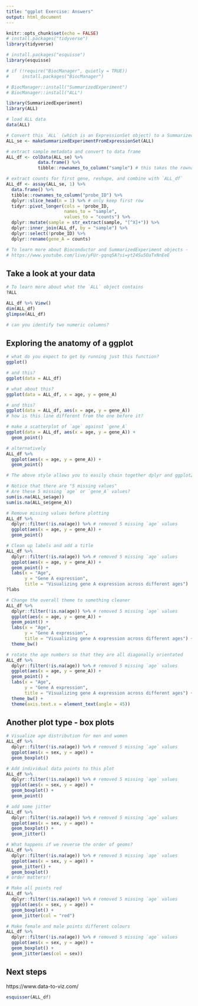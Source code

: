 ```yaml
---
title: "ggplot Exercise: Answers"
output: html_document
---
```


```r
knitr::opts_chunk$set(echo = FALSE)
# install.packages("tidyverse")
library(tidyverse)

# install.packages("esquisse")
library(esquisse)

# if (!require("BiocManager", quietly = TRUE))
#     install.packages("BiocManager")

# BiocManager::install("SummarizedExperiment")
# BiocManager::install("ALL")

library(SummarizedExperiment)
library(ALL)

# load ALL data
data(ALL)

# Convert this `ALL` (which is an ExpressionSet object) to a SummarizedExperiment object
ALL_se <- makeSummarizedExperimentFromExpressionSet(ALL)

# extract sample metadata and convert to data frame
ALL_df <- colData(ALL_se) %>% 
            data.frame() %>% 
            tibble::rownames_to_column("sample") # this takes the rownames of `ALL_se` and populates a new column called `sample` with these values

# extract counts for first gene, reshape, and combine with `ALL_df`
ALL_df <- assay(ALL_se, 1) %>% 
  data.frame() %>% 
  tibble::rownames_to_column("probe_ID") %>% 
  dplyr::slice_head(n = 1) %>% # only keep first row
  tidyr::pivot_longer(cols = !probe_ID,
                      names_to = "sample",
                      values_to = "counts") %>% 
  dplyr::mutate(sample = str_extract(sample, "[^X]+")) %>% 
  dplyr::inner_join(ALL_df, by = "sample") %>% 
  dplyr::select(!probe_ID) %>% 
  dplyr::rename(gene_A = counts)

# To learn more about Bioconductor and SummarizedExperiment objects - 
# https://www.youtube.com/live/yFUr-gqnq5A?si=yt24Su5OaTxNnEeE

```

## Take a look at your data
```r
# To learn more about what the `ALL` object contains
?ALL

ALL_df %>% View()
dim(ALL_df)
glimpse(ALL_df)

# can you identify two numeric columns?
```

## Exploring the anatomy of a ggplot
```r
# what do you expect to get by running just this function?
ggplot()

# and this?
ggplot(data = ALL_df)

# what about this?
ggplot(data = ALL_df, x = age, y = gene_A)

# and this?
ggplot(data = ALL_df, aes(x = age, y = gene_A))
# how is this line different from the one before it?

# make a scatterplot of `age` against `gene_A`
ggplot(data = ALL_df, aes(x = age, y = gene_A)) +
  geom_point()

# alternatively
ALL_df %>% 
  ggplot(aes(x = age, y = gene_A)) +
  geom_point()

# The above style allows you to easily chain together dplyr and ggplot2 code

# Notice that there are "5 missing values"
# Are these 5 missing `age` or `gene_A` values?
sum(is.na(ALL_se$age))
sum(is.na(ALL_se$gene_A))

# Remove missing values before plotting
ALL_df %>% 
  dplyr::filter(!is.na(age)) %>% # removed 5 missing `age` values
  ggplot(aes(x = age, y = gene_A)) +
  geom_point()

# Clean up labels and add a title
ALL_df %>% 
  dplyr::filter(!is.na(age)) %>% # removed 5 missing `age` values
  ggplot(aes(x = age, y = gene_A)) +
  geom_point() +
  labs(x = "Age",
       y = "Gene A expression",
       title = "Visualizing gene A expression across different ages")
?labs

# Change the overall theme to something cleaner
ALL_df %>% 
  dplyr::filter(!is.na(age)) %>% # removed 5 missing `age` values
  ggplot(aes(x = age, y = gene_A)) +
  geom_point() +
  labs(x = "Age",
       y = "Gene A expression",
       title = "Visualizing gene A expression across different ages") +
  theme_bw()

# rotate the age numbers so that they are all diagonally orientated
ALL_df %>% 
  dplyr::filter(!is.na(age)) %>% # removed 5 missing `age` values
  ggplot(aes(x = age, y = gene_A)) +
  geom_point() +
  labs(x = "Age",
       y = "Gene A expression",
       title = "Visualizing gene A expression across different ages") +
  theme_bw() +
  theme(axis.text.x = element_text(angle = 45))
```

## Another plot type - box plots
```r
# Visualize age distribution for men and women
ALL_df %>% 
  dplyr::filter(!is.na(age)) %>% # removed 5 missing `age` values
  ggplot(aes(x = sex, y = age)) +
  geom_boxplot()

# Add individual data points to this plot
ALL_df %>% 
  dplyr::filter(!is.na(age)) %>% # removed 5 missing `age` values
  ggplot(aes(x = sex, y = age)) +
  geom_boxplot() +
  geom_point()

# add some jitter
ALL_df %>% 
  dplyr::filter(!is.na(age)) %>% # removed 5 missing `age` values
  ggplot(aes(x = sex, y = age)) +
  geom_boxplot() +
  geom_jitter()

# What happens if we reverse the order of geoms?
ALL_df %>% 
  dplyr::filter(!is.na(age)) %>% # removed 5 missing `age` values
  ggplot(aes(x = sex, y = age)) +
  geom_jitter() +
  geom_boxplot()
# order matters!!

# Make all points red
ALL_df %>% 
  dplyr::filter(!is.na(age)) %>% # removed 5 missing `age` values
  ggplot(aes(x = sex, y = age)) +
  geom_boxplot() +
  geom_jitter(col = "red")

# Make female and male points different colours
ALL_df %>% 
  dplyr::filter(!is.na(age)) %>% # removed 5 missing `age` values
  ggplot(aes(x = sex, y = age)) +
  geom_boxplot() +
  geom_jitter(aes(col = sex))
```

## Next steps
https://www.data-to-viz.com/


```r
esquisser(ALL_df)
```

